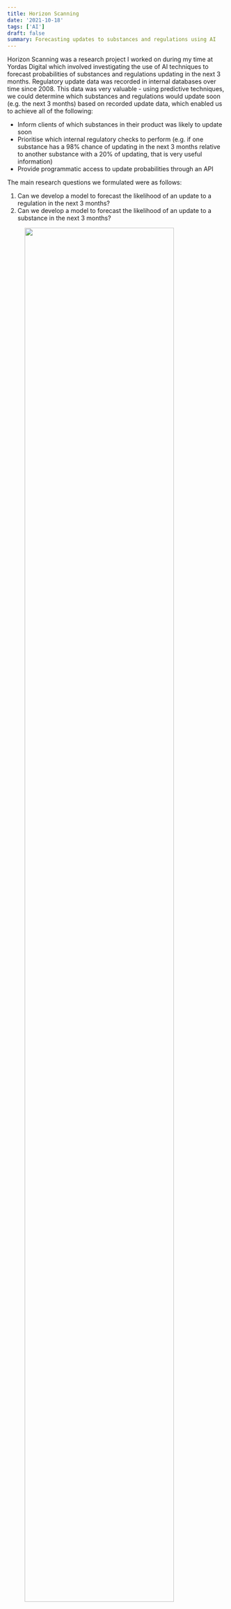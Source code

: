 ```yaml
---
title: Horizon Scanning
date: '2021-10-18'
tags: ['AI']
draft: false
summary: Forecasting updates to substances and regulations using AI
---
```


Horizon Scanning was a research project I worked on during my time at Yordas Digital which involved investigating the use of AI techniques to forecast probabilities of substances and regulations updating in the next 3 months. Regulatory update data was recorded in internal databases over time since 2008. This data was very valuable - using predictive techniques, we could determine which substances and regulations would update soon (e.g. the next 3 months) based on recorded update data, which enabled us to achieve all of the following:

- Inform clients of which substances in their product was likely to update soon
- Prioritise which internal regulatory checks to perform (e.g. if one substance has a 98% chance of updating in the next 3 months relative to another substance with a 20% of updating, that is very useful information)
- Provide programmatic access to update probabilities through an API

The main research questions we formulated were as follows:

1. Can we develop a model to forecast the likelihood of an update to a regulation in the next 3 months?
2. Can we develop a model to forecast the likelihood of an update to a substance in the next 3 months?

<figure>
  <img src="/static/images/blog/2021-10-18-horizon-scanning/models.png" width="90%" />
</figure>

## Version 1: Machine Learning Methods

The original method used machine-learning-based methods to compute probabilities for all substances and regulations using classification techniques (XGBoost and MLP neural networks). Given the lack of data describing each update, feature extraction techniques were used to create new features for each update, such as the day, month, year, and days since the last update. We utilised a full data science pipeline to process and predict from the data:

<figure>
  <img src="/static/images/blog/2021-10-18-horizon-scanning/pipeline.png" />
</figure>

After thorough testing, however, the output probabilities were found to be slightly inaccurate and difficult to validate, and given the black-box nature of the algorithms used, the probabilities were uninterpretable.

## Version 2: Poisson Point Process

The second iteration of the system used a much simpler approach. We used the Poisson point process model, which models a series of discrete events where the exact timing of the events is unknown (stochastic) but the average time between events is known [1]. In addition to this, the arrival of an event is independent of the previous event (i.e. the waiting time is memoryless). This means we can get two events on back-to-back days, or two events a year apart from each other.

The Poisson point process has some assumptions:

1. Events are independent (i.e. knowing one event has occurred doesn’t affect the probability another event will occur)
2. The average time between events is the same (i.e. events per time period)
3. Events cannot be simultaneous (i.e. two events can’t happen at the same time)

We can use this model for forecasting substance/regulation updates as we can say updates are independent and not simultaneous, and we can compute the average time between events using the recorded data.

To compute probability scores we can use the Poisson distribution PMF (probability mass function) given our data:

$$
p(x) = \frac{e^{-\lambda}\lambda^x}{x!}
$$

where $$\lambda$$ is the average number of events per interval, and $$x$$ is the number of events in each interval.

A useful equation we can derive from this PMF helps us calculate the probability we expect to wait less than or equal to a time:

$$
P(T \leq t) = 1 - e^{-\lambda t}
$$

In this case, we are only interested in whether 1 update occurs in the next 3 months, but we could also calculate the probability a certain number of updates occur in the next $$x$$ months as well.

For example, let’s say substance X has been updated 15 times from 2012-2021 (9 years). We want to calculate the probability of an update in the next 3 months from today. To do this we first calculate $$\lambda$$, the average number of events occurring (using months as the unit of time):

$$\lambda = \frac{15}{9 * 12} = 0.1388888889$$

Then, we calculate the probability there is no update in the next 3 months and subtract it from 1:

$$P(T \leq 3) = 1 - e^{-0.1388888889 * 3} = 0.34$$

So there’s a 34% chance of substance X updating in the next 3 months from today.

This procedure was carried out on a daily basis, which created rolling update probability scores for all regulations and substances we monitored, which were then stored in a relational database.

I implemented the procedure in Python and created a Streamlit application to visualise regulation and substance updates through a web browser. This was deployed to our internal server and connected to the live substance database to read regulatory update data from. An example of the output for chromium trioxide in the app is shown below:

<figure>
  <img
    src="/static/images/blog/2021-10-18-horizon-scanning/substance_id_1_updates_62_annotated.png"
    alt="Horizon scanning app"
  />
</figure>

References:

1. <a
     href="https://towardsdatascience.com/the-poisson-distribution-and-poisson-process-explained-4e2cb17d459"
     target="_blank"
   >
     Useful blog post about Poisson distribution and Poisson process
   </a>
2. <a
     href="https://medium.com/@ns2586/using-poisson-distribution-to-forecast-the-next-earthquake-38a4406ab71#:~:text=It%20is%20one%20prominent%20way,statistical%20distribution%20called%20Poisson%20Distribution.&text=It%20is%20a%20discrete%20probability,interval%20of%20time%20or%20space"
     target="_blank"
   >
     Useful blog post, predicts next earthquake
   </a>
